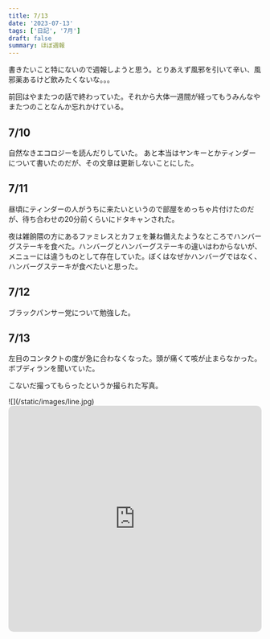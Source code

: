 ```yaml
---
title: 7/13
date: '2023-07-13'
tags: ['日記', '7月']
draft: false
summary: ほぼ週報
---
```



書きたいこと特にないので週報しようと思う。とりあえず風邪を引いて辛い、風邪薬あるけど飲みたくないな。。。

前回はやまたつの話で終わっていた。それから大体一週間が経ってもうみんなやまたつのことなんか忘れかけている。

## 7/10
自然なきエコロジーを読んだりしていた。
あと本当はヤンキーとかティンダーについて書いたのだが、その文章は更新しないことにした。

## 7/11
昼頃にティンダーの人がうちに来たいというので部屋をめっちゃ片付けたのだが、待ち合わせの20分前くらいにドタキャンされた。

夜は雑餉隈の方にあるファミレスとカフェを兼ね備えたようなところでハンバーグステーキを食べた。ハンバーグとハンバーグステーキの違いはわからないが、メニューには違うものとして存在していた。ぼくはなぜかハンバーグではなく、ハンバーグステーキが食べたいと思った。

## 7/12
ブラックパンサー党について勉強した。

## 7/13
左目のコンタクトの度が急に合わなくなった。頭が痛くて咳が止まらなかった。
ボブディランを聞いていた。


こないだ撮ってもらったというか撮られた写真。
<div class='w-full'>
![](/static/images/line.jpg)
</div>

<iframe allow="autoplay *; encrypted-media *; fullscreen *; clipboard-write" frameborder="0" height="450" style="width:100%;max-width:660px;overflow:hidden;border-radius:10px;"  src="https://embed.music.apple.com/jp/playlist/7-10/pl.u-NpXmmr4TmppAPov"></iframe>
